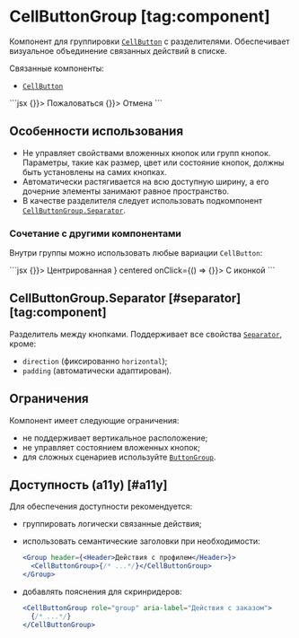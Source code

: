 <Overview group="layout">

# CellButtonGroup [tag:component]

Компонент для группировки [`CellButton`](/components/cell-button) с разделителями.
Обеспечивает визуальное объединение связанных действий в списке.

Связанные компоненты:

- [`CellButton`](/components/cell-button)

</Overview>

<Playground>
  ```jsx
  <CellButtonGroup>
    <CellButton appearance="negative" centered onClick={() => {}}>
      Пожаловаться
    </CellButton>
    <CellButtonGroup.Separator />
    <CellButton centered onClick={() => {}}>
      Отмена
    </CellButton>
  </CellButtonGroup>
  ```
</Playground>

## Особенности использования

- Не управляет свойствами вложенных кнопок или групп кнопок. Параметры, такие как размер, цвет или состояние кнопок, должны быть
  установлены на самих кнопках.
- Автоматически растягивается на всю доступную ширину, а его дочерние элементы занимают равное пространство.
- В качестве разделителя следует использовать подкомпонент [`CellButtonGroup.Separator`](#separator).

### Сочетание с другими компонентами

Внутри группы можно использовать любые вариации `CellButton`:

<Playground>
  ```jsx
  <CellButtonGroup>
    <CellButton appearance="negative" centered onClick={() => {}}>
      Центрированная
    </CellButton>
    <CellButtonGroup.Separator />
    <CellButton before={<Icon24Add />} centered onClick={() => {}}>
      С иконкой
    </CellButton>
  </CellButtonGroup>
  ```
</Playground>

## CellButtonGroup.Separator [#separator] [tag:component]

Разделитель между кнопками. Поддерживает все свойства [`Separator`](/components/separator), кроме:

- `direction` (фиксированно `horizontal`);
- `padding` (автоматически адаптирован).

## Ограничения

Компонент имеет следующие ограничения:

- не поддерживает вертикальное расположение;
- не управляет состоянием вложенных кнопок;
- для сложных сценариев используйте [`ButtonGroup`](/components/button-group).

## Доступность (a11y) [#a11y]

Для обеспечения доступности рекомендуется:

- группировать логически связанные действия;
- использовать семантические заголовки при необходимости:

  ```jsx
  <Group header={<Header>Действия с профилем</Header>}>
    <CellButtonGroup>{/* ...*/}</CellButtonGroup>
  </Group>
  ```

- добавлять пояснения для скринридеров:

  ```jsx
  <CellButtonGroup role="group" aria-label="Действия с заказом">
    {/* ...*/}
  </CellButtonGroup>
  ```
